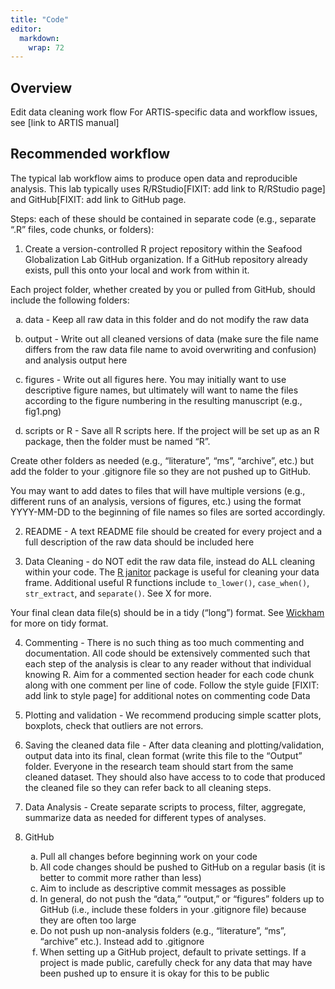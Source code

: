 ```yaml
---
title: "Code"
editor: 
  markdown: 
    wrap: 72
---
```


## Overview

Edit data cleaning work flow For ARTIS-specific data and workflow
issues, see \[link to ARTIS manual\]

## Recommended workflow

The typical lab workflow aims to produce open data and reproducible
analysis. This lab typically uses R/RStudio\[FIXIT: add link to
R/RStudio page\] and GitHub\[FIXIT: add link to GitHub page.

Steps: each of these should be contained in separate code (e.g.,
separate “.R” files, code chunks, or folders):

1.  Create a version-controlled R project repository within the Seafood
    Globalization Lab GitHub organization. If a GitHub repository
    already exists, pull this onto your local and work from within it.

Each project folder, whether created by you or pulled from GitHub,
should include the following folders:

a) data - Keep all raw data in this folder and do not modify the raw data

b) output - Write out all cleaned versions of data (make sure the file name
differs from the raw data file name to avoid overwriting and confusion)
and analysis output here

c) figures - Write out all figures here. You may initially want to use
descriptive figure names, but ultimately will want to name the files
according to the figure numbering in the resulting manuscript (e.g.,
fig1.png)

d) scripts or R - Save all R scripts here. If the project will be set up as
an R package, then the folder must be named "R".

Create other folders as needed (e.g., “literature”, “ms”, "archive",
etc.) but add the folder to your .gitignore file so they are not pushed
up to GitHub.

You may want to add dates to files that will have multiple versions
(e.g., different runs of an analysis, versions of figures, etc.) using
the format YYYY-MM-DD to the beginning of file names so files are sorted
accordingly.

2.  README - A text README file should be created for every project and
    a full description of the raw data should be included here

3.  Data Cleaning - do NOT edit the raw data file, instead do ALL
    cleaning within your code. The [R
    janitor](https://cran.r-project.org/web/packages/janitor/vignettes/janitor.html)
    package is useful for cleaning your data frame. Additional useful R
    functions include `to_lower()`, `case_when()`, `str_extract`, and
    `separate()`. See X for more.

Your final clean data file(s) should be in a tidy (“long”) format. See
[Wickham](https://r4ds.hadley.nz/data-tidy) for more on tidy format.

4.  Commenting - There is no such thing as too much commenting and
    documentation. All code should be extensively commented such that
    each step of the analysis is clear to any reader without that
    individual knowing R. Aim for a commented section header for each
    code chunk along with one comment per line of code. Follow the style
    guide \[FIXIT: add link to style page\] for additional notes on
    commenting code Data

5.  Plotting and validation - We recommend producing simple scatter
    plots, boxplots, check that outliers are not errors.

6.  Saving the cleaned data file - After data cleaning and
    plotting/validation, output data into its final, clean format (write
    this file to the “Output” folder. Everyone in the research team
    should start from the same cleaned dataset. They should also have
    access to to code that produced the cleaned file so they can refer
    back to all cleaning steps.

7.  Data Analysis - Create separate scripts to process, filter,
    aggregate, summarize data as needed for different types of analyses. 

8. GitHub
    a. Pull all changes before beginning work on your code
    b. All code changes should be pushed to GitHub on a regular basis (it is better to commit more rather than less)
    c. Aim to include as descriptive commit messages as possible
    d. In general, do not push the "data," "output," or "figures" folders up to GitHub (i.e., include these folders in your .gitignore file) because they are often too large
    e. Do not push up non-analysis folders (e.g., "literature", "ms", "archive" etc.). Instead add to .gitignore 
    f. When setting up a GitHub project, default to private settings. If a project is made public, carefully check for any data that may have been pushed up to ensure it is okay for this to be public
    
   